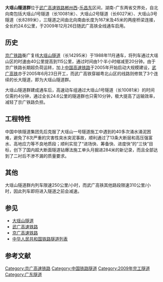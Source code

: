 {{about|[[武广高速铁路|武广高速铁路]]韶关乐昌段由3个连续的长大隧道组成的隧道群|同一地段邻线的[[京广铁路|京广铁路]]上同名的著名长大隧道|大瑶山隧道}}
{{Multiple issues|
{{Unreferenced|time=2020-11-23T16:41:20+00:00}}
{{Copy edit|time=2021-05-15T06:09:49+00:00}}
}}
{{Infobox tunnel
|name         = 大瑶山隧道群
|image        = 
|caption      = 
|line         = [[武广高速铁路|武广高速铁路]]（[[京广高速线|京广高速线]]武广段）
|location     = [[广东省|广东省]][[韶关市|韶关市]][[乐昌市|乐昌市]]北部大瑶山区
|coordinates  =  
|system       = [[中国铁路总公司|中国铁路总公司]]
|status       = 使用中
|start        = 
|end          = 
|stations     = 
|startwork    = 
|open         = 2009年12月26日
|close        = 
|owner        = 中国铁路总公司
|operator     =中国铁路总公司[[广州局集团|广州局集团]]
|traffic      = 
|character    = 
|construction =
|length       = 10081m(大瑶山1号隧道)<br />6027m(大瑶山2号隧道)<br />8289m(大瑶山3号隧道)
|linelength   = 
|tracklength  = 
|notrack      = 单洞双线
|gauge        = {{RailGauge|sg}}
|el           = 25,000V 50Hz
|speed        = 250 km/h
|hielevation  = 
|lowelevation = 
|height       = 
|grade        = 
}}

'''大瑶山隧道群'''位于[[武广高速铁路|武广高速铁路]][[郴州西站|郴州西]]-[[乐昌东站|乐昌东]]区间，湖南-广东两省交界处，自北向南包括大瑶山1号隧道（长10081米）、大瑶山2号隧道（长6027米）、大瑶山3号隧道（长8289米），三隧道之间由北向南由长度为167米及45米的两座桥梁连接，全长约24.6公里，于2009年12月26日随武广高铁全线通车启用。

==历史==

[[京广铁路|京广铁路]]衡广复线[[大瑶山隧道|大瑶山隧道]]（长14295米）于1988年11月通车，将列车通过大瑶山区的时速由40公里提高到115公里，通过时间由1个半小时缩减至20分钟。由于京广铁路长期超负荷运转，加上[[中国高速铁路|中国高速铁路]]于2005年开始启动大规模建设，[[武广高铁|武广高铁]]亦于2005年6月23日开工，而武广高铁穿越粤北山区的线路则修筑了3个连续的长大隧道，即为大瑶山隧道群。

大瑶山隧道群建成通车后，高速动车组通过大瑶山1号隧道（长10081米）的时间仅需约4分钟，通过全长24.6公里的隧道群也只需10分钟，极大提高了运输效率，减轻了京广铁路负担。

==工程特性==
中国中铁隧道集团先后克服了大瑶山一号隧道施工中遇到的40多次涌水涌泥困难，避免了8次严重的灾害性突水突泥事故，顺利通过了13条大断层和高压强富水、高地应力等不良地质段；顺利实现了“进场快、筹备快、进度快”的“三快”目标，创下了国内超大断面隧道钻爆法施工单头月掘进284米的新记录，而且全部达到了二衬后不渗不漏的质量要求。

==其他==
{{京广铁路RDT/坪乐旧线}}
大瑶山隧道群内列车限速250公里/小时，而武广高铁其他路段限速310公里/小时，因此列车即将进入隧道之前会减速。

{{Citation needed|需要注意的是，大瑶山隧道群之间的两座桥梁直接跨越了[[坪乐铁路|老京广线(坪乐铁路)]]遗迹，但由于列车经过此地运行速度极快，并不易观赏。|time=2021-04-14T06:32:27+00:00}}

==参见==
*[[大瑶山隧道|大瑶山隧道]]
*[[武广高速铁路|武广高速铁路]]
*[[京广高速铁路|京广高速铁路]]
*[[中华人民共和国铁路隧道列表|中华人民共和国铁路隧道列表]]

==参考文献==
{{reflist}}

[[Category:京广高速铁路|Category:京广高速铁路]]
[[Category:中国铁路隧道|Category:中国铁路隧道]]
[[Category:2009年完工隧道|Category:2009年完工隧道]]
[[Category:广东隧道|Category:广东隧道]]